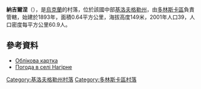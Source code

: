 {{coord|48|14|5|N|32|51|17|E|scale:100000_region:UA|display=title}}

'''納吉爾涅'''（{{lang-uk|Нагірне}}），是[[烏克蘭|烏克蘭]]的村落，位於該國中部[[基洛夫格勒州|基洛夫格勒州]]，由[[多林斯卡區|多林斯卡區]]負責管轄，始建於1893年，面積0.64平方公里，海拔高度149米，2001年人口39，人口密度每平方公里60.9人。

==參考資料==
*[http://gska2.rada.gov.ua/pls/z7502/A005?rdat1=30.01.2010&rf7571=16725 Облікова картка]{{dead link|date=2018年4月 |bot=InternetArchiveBot |fix-attempted=yes }}
* [http://weather.in.ua/ua/kirovogradskaja/16515 Погода в селі Нагірне] {{Wayback|url=http://weather.in.ua/ua/kirovogradskaja/16515 |date=20111220105006 }}

{{DEFAULTSORT:Нагірне}}
[[Category:基洛夫格勒州村落|Category:基洛夫格勒州村落]]
[[Category:多林斯卡區村落|Category:多林斯卡區村落]]


{{Kirovohrad-geo-stub}}